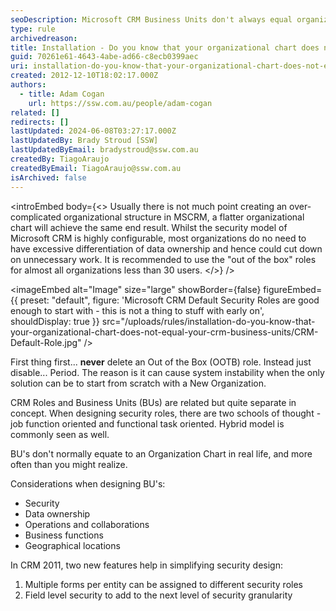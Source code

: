 ```yaml
---
seoDescription: Microsoft CRM Business Units don't always equal organizational charts, requiring careful design considering security, data ownership, operations, and more.
type: rule
archivedreason:
title: Installation - Do you know that your organizational chart does not equal your CRM Business Units?
guid: 70261e61-4643-4abe-ad66-c8ecb0399aec
uri: installation-do-you-know-that-your-organizational-chart-does-not-equal-your-crm-business-units
created: 2012-12-10T18:02:17.000Z
authors:
  - title: Adam Cogan
    url: https://ssw.com.au/people/adam-cogan
related: []
redirects: []
lastUpdated: 2024-06-08T03:27:17.000Z
lastUpdatedBy: Brady Stroud [SSW]
lastUpdatedByEmail: bradystroud@ssw.com.au
createdBy: TiagoAraujo
createdByEmail: TiagoAraujo@ssw.com.au
isArchived: false
---
```


<introEmbed
  body={<>
Usually there is not much point creating an over-complicated organizational structure in MSCRM, a flatter organizational chart will achieve the same end result. Whilst the security model of Microsoft CRM is highly configurable, most organizations do no need to have excessive differentiation of data ownership and hence could cut down on unnecessary work. It is recommended to use the "out of the box" roles for almost all organizations less than 30 users.
  </>}
/>

<imageEmbed
  alt="Image"
  size="large"
  showBorder={false}
  figureEmbed={{
    preset: "default",
    figure: 'Microsoft CRM Default Security Roles are good enough to start with - this is not a thing to stuff with early on',
    shouldDisplay: true
  }}
  src="/uploads/rules/installation-do-you-know-that-your-organizational-chart-does-not-equal-your-crm-business-units/CRM-Default-Role.jpg"
/>

First thing first... **never** delete an Out of the Box (OOTB) role. Instead just disable... Period. The reason is it can cause system instability when the only solution can be to start from scratch with a New Organization.

CRM Roles and Business Units (BUs) are related but quite separate in concept. When designing security roles, there are two schools of thought - job function oriented and functional task oriented. Hybrid model is commonly seen as well.

BU's don't normally equate to an Organization Chart in real life, and more often than you might realize.

Considerations when designing BU's:

- Security
- Data ownership
- Operations and collaborations
- Business functions
- Geographical locations

In CRM 2011, two new features help in simplifying security design:

1. Multiple forms per entity can be assigned to different security roles
2. Field level security to add to the next level of security granularity
